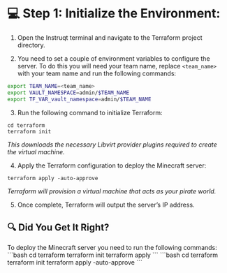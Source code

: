 # 💻 Step 1: Initialize the Environment:
 1. Open the Instruqt terminal and navigate to the Terraform project directory.

 2. You need to set a couple of environment variables to configure the server. 
 To do this you will need your team name, replace `<team_name>` with your team 
 name and run the following commands:

 ```bash
export TEAM_NAME=<team_name>
export VAULT_NAMESPACE=admin/$TEAM_NAME
export TF_VAR_vault_namespace=admin/$TEAM_NAME
 ```

 3. Run the following command to initialize Terraform:

 ```
cd terraform
terraform init
```
*_This downloads the necessary Libvirt provider plugins required to create the virtual machine_.*

4. Apply the Terraform configuration to deploy the Minecraft server:

```
terraform apply -auto-approve
```
*_Terraform will provision a virtual machine that acts as your pirate world_.*

5. Once complete, Terraform will output the server’s IP address.

## 🔍 Did You Get It Right?

<Task id="apply_terraform_configuration">
To deploy the Minecraft server you need to run the following commands:
```bash
cd terraform
terraform init
terraform apply
```
</Task>


<Solution title="Solution: terraform apply">
```bash
cd terraform
terraform init
terraform apply -auto-approve
```
</Solution>